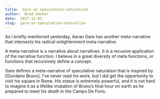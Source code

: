 ```yaml
---
title:  Gare on speculative-naturalism
author:  Brad Venner
date:  2017-12-03
slug:  gare-on-speculative-naturalism
---
```


As I briefly mentioned yesterday, Aaran Gare has another meta-narrative that intersects his radical enlightenment meta-narrative. 

A meta-narrative is a narrative about narratives.  It is a recusive application of the narrative function.  I believe in a great diversity of meta functions, or functions that recursively define a concept.  

Gare defines a meta-narrative of speculative naturalism that is inspired by [Giordano Bruno].  I've never read his work, but I did get the opportunity to visit his square in Rome.  His statue is extremely powerful, and it is not hard to imagine it as a lifelike imatation of Bruno's final hour on earth as he prepared to meet his death in the Campo De Forio.   
